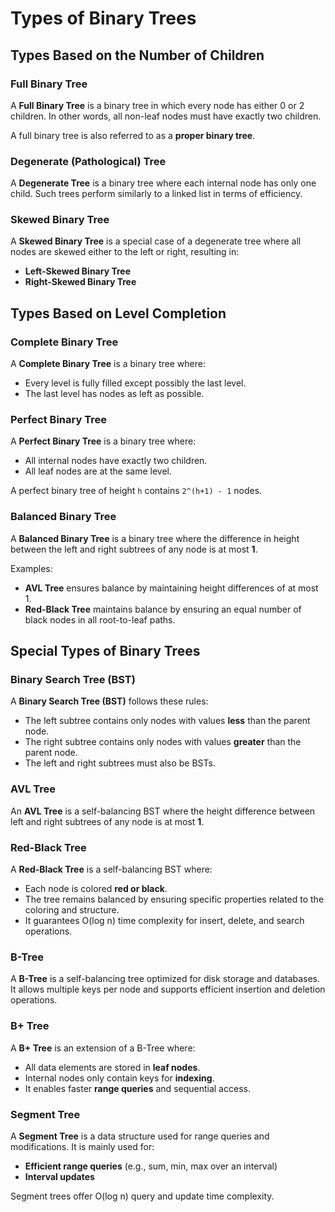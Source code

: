 # Types of Binary Trees

## Types Based on the Number of Children

### Full Binary Tree

A **Full Binary Tree** is a binary tree in which every node has either 0 or 2 children. In other words, all non-leaf nodes must have exactly two children.

A full binary tree is also referred to as a **proper binary tree**.

### Degenerate (Pathological) Tree

A **Degenerate Tree** is a binary tree where each internal node has only one child. Such trees perform similarly to a linked list in terms of efficiency.

### Skewed Binary Tree

A **Skewed Binary Tree** is a special case of a degenerate tree where all nodes are skewed either to the left or right, resulting in:

- **Left-Skewed Binary Tree**
- **Right-Skewed Binary Tree**

## Types Based on Level Completion

### Complete Binary Tree

A **Complete Binary Tree** is a binary tree where:

- Every level is fully filled except possibly the last level.
- The last level has nodes as left as possible.

### Perfect Binary Tree

A **Perfect Binary Tree** is a binary tree where:

- All internal nodes have exactly two children.
- All leaf nodes are at the same level.

A perfect binary tree of height `h` contains `2^(h+1) - 1` nodes.

### Balanced Binary Tree

A **Balanced Binary Tree** is a binary tree where the difference in height between the left and right subtrees of any node is at most **1**.

Examples:

- **AVL Tree** ensures balance by maintaining height differences of at most 1.
- **Red-Black Tree** maintains balance by ensuring an equal number of black nodes in all root-to-leaf paths.

## Special Types of Binary Trees

### Binary Search Tree (BST)

A **Binary Search Tree (BST)** follows these rules:

- The left subtree contains only nodes with values **less** than the parent node.
- The right subtree contains only nodes with values **greater** than the parent node.
- The left and right subtrees must also be BSTs.

### AVL Tree

An **AVL Tree** is a self-balancing BST where the height difference between left and right subtrees of any node is at most **1**.

### Red-Black Tree

A **Red-Black Tree** is a self-balancing BST where:

- Each node is colored **red or black**.
- The tree remains balanced by ensuring specific properties related to the coloring and structure.
- It guarantees O(log n) time complexity for insert, delete, and search operations.

### B-Tree

A **B-Tree** is a self-balancing tree optimized for disk storage and databases. It allows multiple keys per node and supports efficient insertion and deletion operations.

### B+ Tree

A **B+ Tree** is an extension of a B-Tree where:

- All data elements are stored in **leaf nodes**.
- Internal nodes only contain keys for **indexing**.
- It enables faster **range queries** and sequential access.

### Segment Tree

A **Segment Tree** is a data structure used for range queries and modifications. It is mainly used for:

- **Efficient range queries** (e.g., sum, min, max over an interval)
- **Interval updates**

Segment trees offer O(log n) query and update time complexity.
